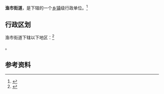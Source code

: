 {{中国乡级行政区|21/08/03/006/000}}

'''渔市街道'''，是{{PRC admin/fullname|21/08/03/006/000|3}}下辖的一个[[乡镇|乡镇]]级行政单位。<ref>{{PRC admin/ref sgc|{{PRC admin/parent|21/08/03/006/000}}}}</ref>

== 行政区划 ==

渔市街道下辖以下地区：<ref>{{PRC admin/ref sgc|21/08/03/006/000}}</ref>

{{PRC admin/children|21/08/03/006/000}}。

== 参考资料 ==

{{reflist}}

{{行政区划小作品}}
{{PRC admin/navcat|21/08/03/006/000}}